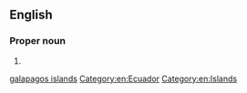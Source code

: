 {{also|Galapagos Islands}}
==English==

===Proper noun===
{{en-proper noun|head=[[Galápagos]] [[islands|Islands]]}}

# {{alternative form of|en|Galapagos Islands}}

[[Category:English terms spelled with Á|galapagos islands]]
[[Category:en:Ecuador]]
[[Category:en:Islands]]